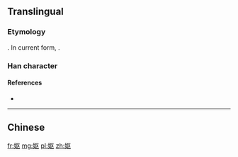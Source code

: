 {{also|嫗}}
==Translingual==

===Etymology===
{{Han simp|嫗|f=區|t=区}}. In current form, {{Han compound|女|t1=woman|区|ls=psc|c1=s|c2=p}}.

===Han character===
{{Han char|rn=38|rad=女|as=04|sn=7|four=|canj=女尸大 (VSK)|ids=⿰[[女]][[区]]}}

====References====
* {{Han ref|kx=0257.101|hdz=21030.020|uh=59AA|ud=22954}}

----

==Chinese==
{{zh-see|嫗}}

[[fr:妪]]
[[mg:妪]]
[[pl:妪]]
[[zh:妪]]